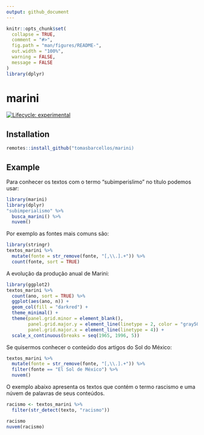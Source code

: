 ```yaml
---
output: github_document
---
```


<!-- README.md is generated from README.Rmd. Please edit that file -->

```r
knitr::opts_chunk$set(
  collapse = TRUE,
  comment = "#>",
  fig.path = "man/figures/README-",
  out.width = "100%",
  warning = FALSE,
  message = FALSE
)
library(dplyr)
```

# marini

<!-- badges: start -->
[![Lifecycle: experimental](https://img.shields.io/badge/lifecycle-experimental-orange.svg)](https://www.tidyverse.org/lifecycle/#experimental)
<!-- badges: end -->

## Installation

``` r
remotes::install_github("tomasbarcellos/marini)
```

## Example

Para conhecer os textos com o termo "subimperislimo" no título
podemos usar: 

```r
library(marini)
library(dplyr)
"subimperialismo" %>% 
  busca_marini() %>% 
  nuvem()
```

Por exemplo as fontes mais comuns são:

```r
library(stringr)
textos_marini %>% 
  mutate(fonte = str_remove(fonte, "[,\\.].+")) %>% 
  count(fonte, sort = TRUE)
```

A evolução da produção anual de Marini:

```r
library(ggplot2)
textos_marini %>% 
  count(ano, sort = TRUE) %>% 
  ggplot(aes(ano, n)) + 
  geom_col(fill = "darkred") + 
  theme_minimal() + 
  theme(panel.grid.minor = element_blank(),
        panel.grid.major.y = element_line(linetype = 2, color = "gray50"),
        panel.grid.major.x = element_line(linetype = 4)) +
  scale_x_continuous(breaks = seq(1965, 1996, 5))
```


Se quisermos conhecer o conteúdo dos artigos do Sol do México:

```r
textos_marini %>% 
  mutate(fonte = str_remove(fonte, "[,\\.].+")) %>% 
  filter(fonte == "El Sol de México") %>% 
  nuvem()
```

O exemplo abaixo apresenta os textos que contém o termo rascismo e 
uma núvem de palavras de seus conteúdos.

```r
racismo <- textos_marini %>% 
  filter(str_detect(texto, "racismo")) 

racismo
nuvem(racismo)
```

